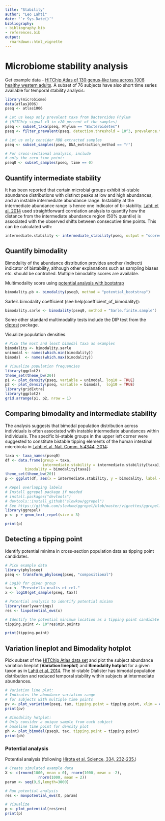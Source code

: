 ```yaml
---
title: "Stability"
author: "Leo Lahti"
date: "`r Sys.Date()`"
bibliography: 
- bibliography.bib
- references.bib
output: 
  rmarkdown::html_vignette
---
```

<!--
  %\VignetteEngine{knitr::rmarkdown}
  %\VignetteIndexEntry{microbiome tutorial - stability}
  %\usepackage[utf8]{inputenc}
  %\VignetteEncoding{UTF-8}  
-->


# Microbiome stability analysis

Get example data - [HITChip Atlas of 130 genus-like taxa across 1006 healthy western adults](http://www.nature.com/ncomms/2014/140708/ncomms5344/full/ncomms5344.html). A subset of 76 subjects have also short time series available for temporal stability analysis:

```r
library(microbiome)
data(atlas1006)
pseq <- atlas1006

# Let us keep only prevalent taxa from Bacteroides Phylum
# (HITChip signal >3 in >20 percent of the samples)
pseq <- subset_taxa(pseq, Phylum == "Bacteroidetes")
pseq <- filter_prevalent(pseq, detection.threshold = 10^3, prevalence.threshold = 0.95)

# Let us only consider RBB extracted samples
pseq <- subset_samples(pseq, DNA_extraction_method == "r")

# For cross-sectional analysis, include
# only the zero time point:
pseq0 <- subset_samples(pseq, time == 0)
```


## Quantify intermediate stability 

It has been reported that certain microbial groups exhibit bi-stable
abundance distributions with distinct peaks at low and high
abundances, and an instable intermediate abundance range. Instability
at the intermediate abundance range is hence one indicator of
bi-stability. [Lahti et
al. 2014](http://www.nature.com/ncomms/2014/140708/ncomms5344/full/ncomms5344.html)
used straightforward correlation analysis to quantify how the distance
from the intermediate abundance region (50% quantile) is associated
with the observed shifts between consecutive time points. This can be
calculated with:

```r
intermediate.stability <- intermediate_stability(pseq, output = "scores")
```


## Quantify bimodality 

Bimodality of the abundance distribution provides another (indirect)
indicator of bistability, although other explanations such as sampling
biases etc. should be controlled. Multiple bimodality scores are
available.

Multimodality score using [potential analysis with
bootstrap](http://www.nature.com/ncomms/2014/140708/ncomms5344/full/ncomms5344.html)


```r
bimodality.pb <- bimodality(pseq0, method = "potential_bootstrap")
```

Sarle's bimodality coefficient (see help(coefficient_of_bimodality)):

```r
bimodality.sarle <- bimodality(pseq0, method = "Sarle.finite.sample")
```

Some other standard multimodality tests include the DIP test from the
[diptest](https://cran.r-project.org/web/packages/diptest/index.html)
package.



Visualize population densities 

```r
# Pick the most and least bimodal taxa as examples
bimodality <- bimodality.sarle
unimodal <- names(which.min(bimodality))
bimodal  <- names(which.max(bimodality))

# Visualize population frequencies
library(ggplot2)
theme_set(theme_bw(20))
p1 <- plot_density(pseq, variable = unimodal, log10 = TRUE) 
p2 <- plot_density(pseq, variable = bimodal,  log10 = TRUE) 
library(gridExtra)
library(ggplot2)
grid.arrange(p1, p2, nrow = 1)
```


## Comparing bimodality and intermediate stability

The analysis suggests that bimodal population distribution across individuals is often associated with instable intermediate abundances within individuals. The specific bi-stable groups in the upper left corner were suggested to constitute bistable tipping elements of the human intestinal microbiota in [Lahti et al. Nat. Comm. 5:4344, 2014](http://www.nature.com/ncomms/2014/140708/ncomms5344/full/ncomms5344.html):

```r
taxa <- taxa_names(pseq0)
df <- data.frame(group = taxa,
                 intermediate.stability = intermediate.stability[taxa],
		 bimodality = bimodality[taxa])
theme_set(theme_bw(20))
p <- ggplot(df, aes(x = intermediate.stability, y = bimodality, label = group))

# Repel overlapping labels
# Install ggrepel package if needed
# install.packages("devtools")
# devtools::install_github("slowkow/ggrepel")
# See https://github.com/slowkow/ggrepel/blob/master/vignettes/ggrepel.md
library(ggrepel)
p <- p + geom_text_repel(size = 3)

print(p)
```

## Detecting a tipping point

Identify potential minima in cross-section population data as
tipping point candidates. 

```r
# Pick example data
library(phyloseq)
pseq <- transform_phyloseq(pseq, "compositional")

# Log10 for given group
tax <- "Prevotella oralis et rel."
x <- log10(get_sample(pseq, tax))

# Potential analysis to identify potential minima
library(earlywarnings)
res <- livpotential_ews(x)

# Identify the potential minimum location as a tipping point candidate 
tipping.point <- 10^res$min.points

print(tipping.point)
```

## Variation lineplot and Bimodality hotplot

Pick subset of the [HITChip Atlas data set](http://doi.org/10.5061/dryad.pk75d) and plot the subject abundance variation lineplot (**Variation lineplot**) and **Bimodality hotplot** for a given taxon as in [Lahti et al. 2014](http://www.nature.com/ncomms/2014/140708/ncomms5344/full/ncomms5344.html). The bi-stable Dialister has bimodal population distribution and reduced temporal stability within subjects at intermediate abundances.

```r
# Variation line plot:
# Indicates the abundance variation range
# for subjects with multiple time points
pv <- plot_variation(pseq, tax, tipping.point = tipping.point, xlim = c(0.01, 100))
print(pv)

# Bimodality hotplot:
# Only consider a unique sample from each subject
# baseline time point for density plot
ph <- plot_bimodal(pseq0, tax, tipping.point = tipping.point)
print(ph)
```



### Potential analysis

Potential analysis (following [Hirota et al. Science, 334, 232-235.](http://www.sciencemag.org/content/334/6053/232.long))

```r
# Create simulated example data
X <- c(rnorm(1000, mean = 0), rnorm(1000, mean = -2), 
 	           rnorm(1000, mean = 2))
param <- seq(0,5,length=3000) 

# Run potential analysis
res <- movpotential_ews(X, param)

# Visualize
p <- plot_potential(res$res)
print(p)
```
